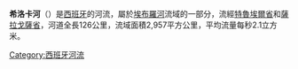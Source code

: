 {{Geobox|River
<!-- *** Heading *** -->
| name = 希洛卡河
| native_name = Jiloca
| other_name = Giloca
| category = 
<!-- *** Names **** --> 
| etymology = 
| nickname = 
<!-- *** Image *** -->
| image = Calamocha - Ponte Romano.jpg
| image_caption = 希洛卡河一景，位于[[特魯埃爾省|特魯埃爾省]][[卡拉莫查|卡拉莫查]]
| image_size = 280px
<!-- *** Country *** -->
| country = {{flag|Spain}}
| state = 
| region = [[阿拉贡自治区|阿拉贡自治区]]
| district = [[特魯埃爾省|特魯埃爾省]]、[[薩拉戈薩省|薩拉戈薩省]]
| municipality = 
<!-- *** Family *** -->
| parent =
| tributary_left =
| tributary_right = 
| city = [[潘克鲁多|潘克鲁多]]
| landmark = 
<!-- *** River locations *** -->
| source = Ojos de Monreal
| source_location = [[蒙雷亚尔德尔坎波|蒙雷亚尔德尔坎波]]| source_region =[[特魯埃爾省|特魯埃爾省]]
| source_country = 
| source_elevation = 950
| source_lat_d =40.76041 | source_lat_m = | source_lat_s = | source_lat_NS = N
| source_long_d =1.351933 | source_long_m = | source_long_s = | source_long_EW = W
| source1 = Fuente de Cella
| source1_location = [[塞利亚_(特鲁埃尔省)|塞利亚]]| source1_region =[[特魯埃爾省|特魯埃爾省]] | source1_country =
| source1_elevation = 1036
| source1_lat_d = 40.454602| source1_lat_m = | source1_lat_s = | source1_lat_NS = N
| source1_long_d = 1.286831| source1_long_m = | source1_long_s = | source1_long_EW = W
| source_confluence = 
| source_confluence_location = | source_confluence_region = | source_confluence_country =
| source_confluence_elevation = 
| source_confluence_lat_d = | source_confluence_lat_m = | source_confluence_lat_s = | source_confluence_lat_NS =
| source_confluence_long_d = | source_confluence_long_m = | source_confluence_long_s = | source_confluence_long_EW =
| mouth = 
| mouth_location = [[卡拉泰乌德|卡拉泰乌德]]
| mouth_region = [[薩拉戈薩省|薩拉戈薩省]]
| mouth_country = 
| mouth_elevation = 530
| mouth_lat_d = 41.340962| mouth_lat_m = | mouth_lat_s = | mouth_lat_NS = N
| mouth_long_d = 1.657459 | mouth_long_m = | mouth_long_s = | mouth_long_EW = W
<!-- *** Dimensions *** -->
| length = 126
| width = 
| depth = 
| volume =
| watershed = 2957
| discharge = 2.1
| discharge_max = 3.4
| discharge_min = 1.6
<!-- *** Free fields *** -->
| free = [[埃布羅河|埃布羅河]] | free_type = 水系
<!-- *** Maps *** -->
| map = Watershed of the Jiloca-fr.png
| map_caption = 埃布羅河流域图，中下方黄色区域为希洛卡河
| map_background = 
| map_locator =
| map_locator_x =
| map_locator_y = 
<!-- *** Website *** --> 
| website =
| commons =
<!-- *** Footnotes *** -->
| footnotes =
}}

'''希洛卡河'''（{{lang-es|Río Jiloca}}）是[[西班牙|西班牙]]的河流，屬於[[埃布羅河|埃布羅河]]流域的一部分，流經[[特魯埃爾省|特魯埃爾省]]和[[薩拉戈薩省|薩拉戈薩省]]，河道全長126公里，流域面積2,957平方公里，平均流量每秒2.1立方米。

{{Spain-geo-stub}}
[[Category:西班牙河流|Category:西班牙河流]]